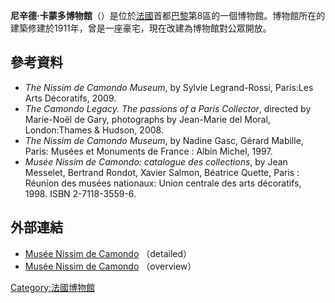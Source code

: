 '''尼辛德·卡蒙多博物館'''（{{lang-fr|Musée Nissim de Camondo}}）是位於[[法國|法國]]首都[[巴黎|巴黎]]第8區的一個博物館。博物館所在的建築修建於1911年，曾是一座豪宅，現在改建為博物館對公眾開放。
== 參考資料 ==
* ''The Nissim de Camondo Museum'', by Sylvie Legrand-Rossi, Paris:Les Arts Décoratifs, 2009.
* ''The Camondo Legacy. The passions of a Paris Collector'', directed by Marie-Noël de Gary, photographs by Jean-Marie del Moral, London:Thames & Hudson, 2008.
* ''The Nissim de Camondo Museum'', by Nadine Gasc, Gérard Mabille, Paris: Musées et Monuments de France : Albin Michel, 1997.
* ''Musée Nissim de Camondo: catalogue des collections'', by Jean Messelet, Bertrand Rondot, Xavier Salmon, Béatrice Quette, Paris : Réunion des musées nationaux: Union centrale des arts décoratifs, 1998. ISBN 2-7118-3559-6.
== 外部連結 ==
{{Commons category|Musée Nissim de Camondo}}
* [http://www.lesartsdecoratifs.fr/fr/04museecamondo/03visite/ Musée Nissim de Camondo] {{Wayback|url=http://www.lesartsdecoratifs.fr/fr/04museecamondo/03visite/ |date=20160303205729 }} {{fr icon}} （detailed）
* [http://www.lesartsdecoratifs.fr/english-439/ Musée Nissim de Camondo] {{Wayback|url=http://www.lesartsdecoratifs.fr/english-439/ |date=20150212055420 }} {{en icon}} （overview）
{{coord|48|52|44|N|2|18|46|E|type:landmark_source:frwiki|display=title}}

[[Category:法國博物館|Category:法國博物館]]
